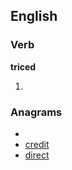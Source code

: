 
==English==

===Verb===
'''triced'''

# {{past of|[[trice]]}}

===Anagrams===
* {{alphagram|cdeirt}}
* [[credit#English|credit]]
* [[direct#English|direct]]